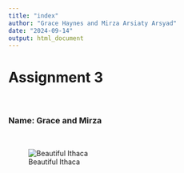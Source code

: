 ```yaml
---
title: "index"
author: "Grace Haynes and Mirza Arsiaty Arsyad"
date: "2024-09-14"
output: html_document
---
```


# Assignment 3

<br> 

### Name: Grace and Mirza

<br>

![Beautiful Ithaca](https://encrypted-tbn0.gstatic.com/images?q=tbn:ANd9GcR8_3zieM1wOT3F4WMPGDClSkkuZ-p1NHftSA&s)

